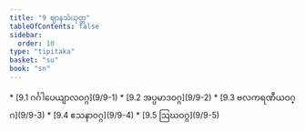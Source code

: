 ```yaml
---
title: "9 ဈာနသံယုတ္တ"
tableOfContents: false
sidebar:
  order: 10
type: "tipitaka"
basket: "su"
book: "sn"
---
```



<DynamicBreadcrumb />



<TableOfContents book="sn" section="9">
* [9.1 ဂင်္ဂါပေယျာလဝဂ္ဂ](9/9-1)
* [9.2 အပ္ပမာဒဝဂ္ဂ](9/9-2)
* [9.3 ဗလကရဏီယဝဂ္ဂ](9/9-3)
* [9.4 ဧသနာဝဂ္ဂ](9/9-4)
* [9.5 ဩဃဝဂ္ဂ](9/9-5)
</TableOfContents>